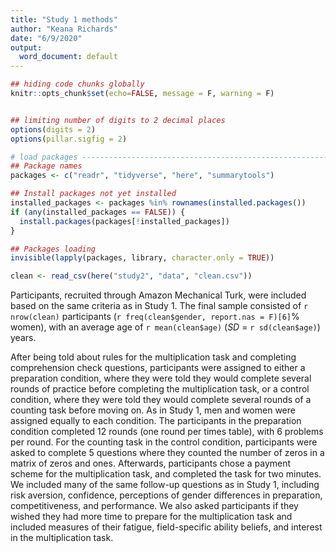 ```yaml
---
title: "Study 1 methods"
author: "Keana Richards"
date: "6/9/2020"
output:
  word_document: default
---
```


```r

## hiding code chunks globally 
knitr::opts_chunk$set(echo=FALSE, message = F, warning = F)


## limiting number of digits to 2 decimal places
options(digits = 2)
options(pillar.sigfig = 2)

# load packages -----------------------------------------------------------
## Package names
packages <- c("readr", "tidyverse", "here", "summarytools")

## Install packages not yet installed
installed_packages <- packages %in% rownames(installed.packages())
if (any(installed_packages == FALSE)) {
  install.packages(packages[!installed_packages])
}

## Packages loading
invisible(lapply(packages, library, character.only = TRUE))

clean <- read_csv(here("study2", "data", "clean.csv"))

```

Participants, recruited through Amazon Mechanical Turk, were included based on the same criteria as in Study 1. The final sample consisted of `r nrow(clean)` participants (`r freq(clean$gender, report.nas = F)[6]`% women), with an average age of `r mean(clean$age)` (*SD* = `r sd(clean$age)`) years. 

After being told about rules for the multiplication task and completing comprehension check questions, participants were assigned to either a preparation condition, where they were told they would complete several rounds of practice before completing the multiplication task, or a control condition, where they were told they would complete several rounds of a counting task before moving on. As in Study 1, men and women were assigned equally to each condition. The participants in the preparation condition completed 12 rounds (one round per times table), with 6 problems per round. For the counting task in the control condition, participants were asked to complete 5 questions where they counted the number of zeros in a matrix of zeros and ones. Afterwards, participants chose a payment scheme for the multiplication task, and completed the task for two minutes. We included many of the same follow-up questions as in Study 1, including risk aversion, confidence, perceptions of gender differences in preparation, competitiveness, and performance. We also asked participants if they wished they had more time to prepare for the multiplication task and included measures of their fatigue, field-specific ability beliefs, and interest in the multiplication task. 
